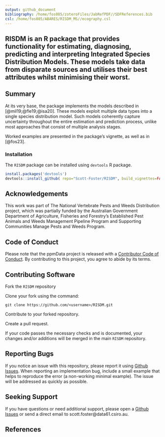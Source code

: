 ```yaml
---
output: github_document
bibliography: /home/fos085/zoteroFiles/JabRefPDF//SDFReferences.bib
csl: /home/fos085/ABARES/RISDM_MS//ecography.csl
---
```


## RISDM is an R package that provides functionality for estimating, diagnosing, predicting and interpreting Integrated Species Distribution Models. These models take data from disparate sources and utilises their best attributes whilst minimising their worst.

## Summary

At its very base, the \texttt{RISDM} package implements the models described in [@mil19;@fle19;@isa20]. These models exploit multiple data types into a single species distribution model. Such models coherently capture uncertainty throughout the entire estimation and prediction process, unlike most approaches that consist of multiple analysis stages.

Worked examples are presented in the \texttt{RISDM} package's vignette, as well as in [@fos23].

### Installation

The `RISDM` package can be installed using `devtools` R package.

```r
install.packages('devtools')
devtools::install_github( repo="Scott-Foster/RISDM", build_vignettes=FALSE)
```

## Acknowledgements

This work was part of The National Vertebrate Pests and Weeds Distribution project, which was partially funded by the Australian Government Department of Agriculture, Fisheries and Forestry’s Established Pest Animals and Weeds Management Pipeline Program and Supporting Communities Manage Pests and Weeds Program.

## Code of Conduct
  
Please note that the ppmData project is released with a [Contributor Code of Conduct](https://contributor-covenant.org/version/2/0/CODE_OF_CONDUCT.html). By contributing to this project, you agree to abide by its terms.

## Contributing Software
Fork the `RISDM` repository

Clone your fork using the command:

`git clone https://github.com/<username>/RISDM.git`

Contribute to your forked repository.

Create a pull request.

If your code passes the necessary checks and is documented, your changes 
and/or additions will be merged in the main `RISDM` repository.

## Reporting Bugs

If you notice an issue with this repository, please report it using [Github Issues](https://github.com/skiptoniam/RISDM/issues). When reporting an implementation bug, include a small example that helps to reproduce the error (a non-working minimal example). The issue will be addressed as quickly as possible.

## Seeking Support

If you have questions or need additional support, please open a [Github Issues](https://github.com/skiptoniam/RISDM/issues) or send a direct email to scott.foster@data61.csiro.au.


## References 


